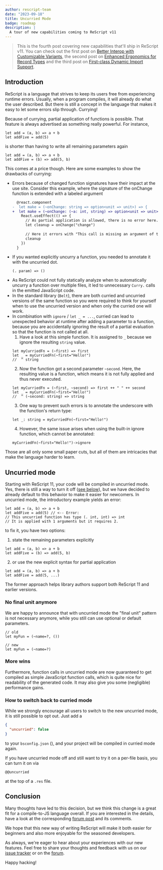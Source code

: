```yaml
---
author: rescript-team
date: "2023-09-18"
title: Uncurried Mode
badge: roadmap
description: |
  A tour of new capabilities coming to ReScript v11
---
```


> This is the fourth post covering new capabilities that'll ship in ReScript v11. You can check out the first post on [Better Interop with Customizable Variants](/blog/improving-interop), the second post on [Enhanced Ergonomics for Record Types](/blog/enhanced-ergonomics-for-record-types) and the third post on [First-class Dynamic Import Support](/blog/first-class-dynamic-import-support).

## Introduction

ReScript is a language that strives to keep its users free from experiencing runtime errors. Usually, when a program compiles, it will already do what the user described.
But there is still a concept in the language that makes it easy to let some errors slip through. Currying! 

Because of currying, partial application of functions is possible. That feature is always advertised as something really powerful. For instance, 

```rescript
let add = (a, b) => a + b
let addFive = add(5)
```

is shorter than having to write all remaining parameters again 

```rescript
let add = (a, b) => a + b
let addFive = (b) => add(5, b)
```

This comes at a price though. Here are some examples to show the drawbacks of currying: 

* Errors because of changed function signatures have their impact at the use site. Consider this example, where the signature of the onChange function is extended with
a labeled argument 
  ```diff
    @react.component
  -  let make = (~onChange: string => option<unit => unit>) => {
  +  let make = (~onChange: (~a: int, string) => option<unit => unit>) => {
      React.useEffect(() => {
        // As partial application is allowed, there is no error here.
        let cleanup = onChange("change") 
        
        // Here it errors with "This call is missing an argument of type (~a: int)"
        cleanup 
      })
    }
  ```
* If you wanted explicitly uncurry a function, you needed to annotate it with the uncurried dot. 
  ```rescript
  (. param) => ()
  ```
* As ReScript could not fully statically analyze when to automatically uncurry a function over multiple files, it led to unnecessary `Curry.` calls in the emitted JavaScript code. 
* In the standard library (`Belt`), there are both curried and uncurried versions of the same function so you were required to think for yourself when to use the uncurried version and when only the curried one will work.
* In combination with `ignore` / `let _ = ...`, curried can lead to unexpected behavior at runtime after adding a parameter to a function, because you are accidentally ignoring the result of a partial evaluation so that the function is not called at all.
  1. Have a look at this simple function. It is assigned to `_` because we ignore the resulting `string` value. 
    ```res
    let myCurriedFn = (~first) => first
    let _ = myCurriedFn(~first="Hello!")
    //  ^ string
    ```
  2. Now the function got a second parameter `~second`. Here, the resulting value is a function, which means it is not fully applied and thus never executed.
    ```res
    let myCurriedFn = (~first, ~second) => first ++ " " ++ second
    let _ = myCurriedFn(~first="Hello!")
    //  ^ (~second: string) => string
    ```
  3. One way to prevent such errors is to annotate the underscore with the function's return type:
    ```res
    let _: string = myCurriedFn(~first="Hello!")
    ```
  4. However, the same issue arises when using the built-in ignore function, which cannot be annotated:
    ```res
    myCurriedFn(~first="Hello!")->ignore
    ```

Those are all only some small paper cuts, but all of them are intricacies that make the language harder to learn. 

## Uncurried mode

Starting with ReScript 11, your code will be compiled in uncurried mode. Yes, there is still a way to turn it off ([see below](#how-to-switch-back-to-curried-mode)), but we have decided to already default to this behavior to make it easier for newcomers.
In uncurried mode, the introductory example yields an error:

```rescript
let add = (a, b) => a + b
let addFive = add(5) // <-- Error:
// This uncurried function has type (. int, int) => int
// It is applied with 1 arguments but it requires 2.
```

to fix it, you have two options:

1. state the remaining parameters explicitly 
  ```rescript
  let add = (a, b) => a + b
  let addFive = (b) => add(5, b)
  ```
2. or use the new explicit syntax for partial application 
  ```rescript
  let add = (a, b) => a + b
  let addFive = add(5, ...)
  ```

The former approach helps library authors support both ReScript 11 and earlier versions.

### No final unit anymore

We are happy to announce that with uncurried mode the "final unit" pattern is not necessary anymore, while you still can use optional or default parameters.

```res
// old 
let myFun = (~name=?, ())

// new
let myFun = (~name=?)
```

### More wins

Furthermore, function calls in uncurried mode are now guaranteed to get compiled as simple JavaScript function calls, which is quite nice for readability of the generated code. 
It may also give you some (negligible) performance gains. 

### How to switch back to curried mode

While we strongly encourage all users to switch to the new uncurried mode, it is still possible to opt out. Just add a

```json
{
  "uncurried": false
}
```

to your `bsconfig.json` (), and your project will be compiled in curried mode again.

If you have uncurried mode off and still want to try it on a per-file basis, you can turn it on via 

```rescript
@@uncurried
```

at the top of a `.res` file.

## Conclusion

Many thoughts have led to this decision, but we think this change is a great fit for a compile-to-JS language overall. If you are interested in the details, have a look at the corresponding [forum post](https://forum.rescript-lang.org/t/uncurried-by-default/) and its comments.

We hope that this new way of writing ReScript will make it both easier for beginners and also more enjoyable for the seasoned developers.

As always, we're eager to hear about your experiences with our new features. Feel free to share your thoughts and feedback with us on our [issue tracker](https://github.com/rescript-lang/rescript-compiler/issues) or on the [forum](https://forum.rescript-lang.org).

Happy hacking!
